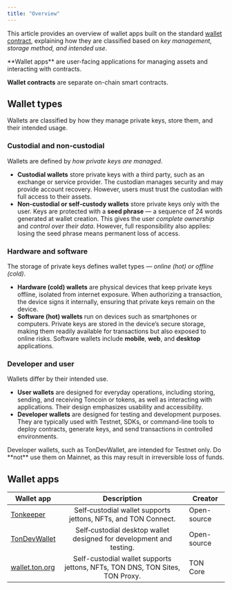 ```yaml
---
title: "Overview"
---
```



This article provides an overview of wallet apps built on the standard [wallet contract](/standard/wallets/how-it-works), explaining how they are classified based on _key management, storage method, and intended use_.

<Aside type="caution">
  **Wallet apps** are user-facing applications for managing assets and interacting with contracts.

  **Wallet contracts** are separate on-chain smart contracts.
</Aside>

## Wallet types

Wallets are classified by how they manage private keys, store them, and their intended usage.

### Custodial and non-custodial

Wallets are defined by _how private keys are managed_.

- **Custodial wallets** store private keys with a third party, such as an exchange or service provider. The custodian manages security and may provide account recovery. However, users must trust the custodian with full access to their assets.
- **Non-custodial or self-custody wallets** store private keys only with the user. Keys are protected with a **seed phrase** — a sequence of 24 words generated at wallet creation. This gives the user _complete ownership_ and _control over their data_. However, full responsibility also applies: losing the seed phrase means permanent loss of access.

### Hardware and software

The storage of private keys defines wallet types — _online (hot) or offline (cold)_.

- **Hardware (cold) wallets** are physical devices that keep private keys offline, isolated from internet exposure. When authorizing a transaction, the device signs it internally, ensuring that private keys remain on the device.
- **Software (hot) wallets** run on devices such as smartphones or computers. Private keys are stored in the device’s secure storage, making them readily available for transactions but also exposed to online risks. Software wallets include **mobile**, **web**, and **desktop** applications.


### Developer and user

Wallets differ by their intended use.

- **User wallets** are designed for everyday operations, including storing, sending, and receiving Toncoin or tokens, as well as interacting with applications. Their design emphasizes usability and accessibility.
- **Developer wallets** are designed for testing and development purposes. They are typically used with Testnet, SDKs, or command-line tools to deploy contracts, generate keys, and send transactions in controlled environments.


<Aside type="caution">
  Developer wallets, such as TonDevWallet, are intended for Testnet only. Do **not** use them on Mainnet, as this may result in irreversible loss of funds.
</Aside>

## Wallet apps

| Wallet app                                                   | Description  | Creator |
|--------------------------------------------------------------|:------------:|---------|
| [Tonkeeper](/ecosystem/wallet-apps/tonkeeper)                   | Self‑custodial wallet supports jettons, NFTs, and TON Connect.  | Open-source |
| [TonDevWallet](/ecosystem/wallet-apps/dev) | Self‑custodial desktop wallet designed for development and testing. | Open-source |
| [wallet.ton.org](/ecosystem/wallet-apps/web) | Self-custodial wallet supports jettons, NFTs, TON DNS, TON Sites, TON Proxy. | TON Core |

